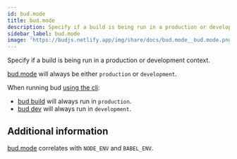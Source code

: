 ```yaml
---
id: bud.mode
title: bud.mode
description: Specify if a build is being run in a production or development context.
sidebar_label: bud.mode
image: 'https://budjs.netlify.app/img/share/docs/bud.mode__bud.mode.png'
---
```


Specify if a build is being run in a production or development context.

[bud.mode](/docs/bud.mode/bud.mode) will always be either `production` or `development`.

When running bud [using the cli](/guides/bud-cli/):

- [bud build](/guides/bud-cli/build) will always run in `production`.
- [bud dev](/guides/bud-cli/build) will always run in `development`.

## Additional information

[bud.mode](/docs/bud.mode/bud.mode) correlates with `NODE_ENV` and `BABEL_ENV`.
